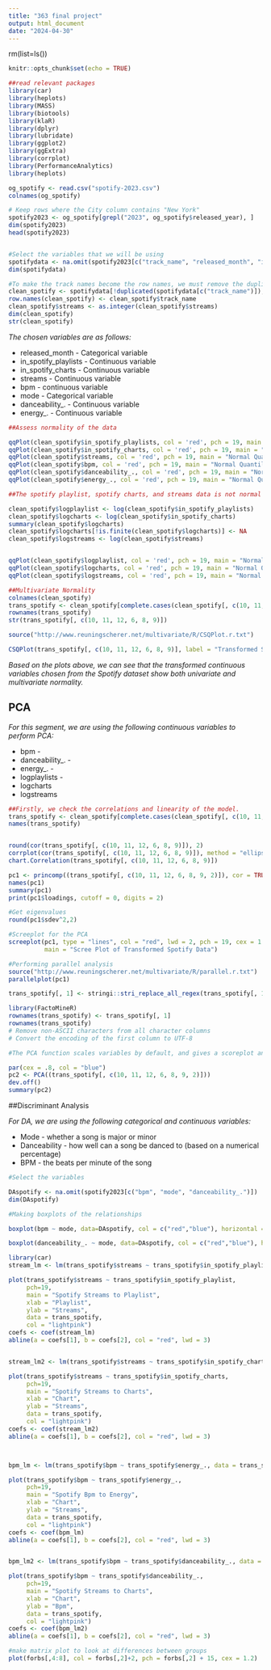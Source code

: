 ```yaml
---
title: "363 final project"
output: html_document
date: "2024-04-30"
---
```


rm(list=ls())


```r
knitr::opts_chunk$set(echo = TRUE)
```

```r
##read relevant packages
library(car)
library(heplots)
library(MASS)
library(biotools)
library(klaR)
library(dplyr)
library(lubridate)
library(ggplot2)
library(ggExtra)
library(corrplot)
library(PerformanceAnalytics)
library(heplots)
```


```r
og_spotify <- read.csv("spotify-2023.csv")
colnames(og_spotify)

# Keep rows where the City column contains "New York"
spotify2023 <- og_spotify[grepl("2023", og_spotify$released_year), ]
dim(spotify2023)
head(spotify2023)


#Select the variables that we will be using 
spotifydata <- na.omit(spotify2023[c("track_name", "released_month", "in_spotify_playlists", "in_spotify_charts", "streams", "bpm", "mode", "danceability_.", "energy_.")])
dim(spotifydata)

#To make the track names become the row names, we must remove the duplicates 
clean_spotify <- spotifydata[!duplicated(spotifydata[c("track_name")]), ]
row.names(clean_spotify) <- clean_spotify$track_name
clean_spotify$streams <- as.integer(clean_spotify$streams)
dim(clean_spotify)
str(clean_spotify)

```
*The chosen variables are as follows:*

* released_month - Categorical variable 
* in_spotify_playlists - Continuous variable
* in_spotify_charts - Continuous variable
* streams - Continuous variable 
* bpm - continuous variable
* mode - Categorical variable
* danceability_. - Continuous variable
* energy_. - Continuous variable 


```r
##Assess normality of the data 

qqPlot(clean_spotify$in_spotify_playlists, col = 'red', pch = 19, main = "Normal Quantile Plot for in_spotify_playlist")
qqPlot(clean_spotify$in_spotify_charts, col = 'red', pch = 19, main = "Normal Quantile Plot for in_spotify_charts")
qqPlot(clean_spotify$streams, col = 'red', pch = 19, main = "Normal Quantile Plot for streams")
qqPlot(clean_spotify$bpm, col = 'red', pch = 19, main = "Normal Quantile Plot for bpm")
qqPlot(clean_spotify$danceability_., col = 'red', pch = 19, main = "Normal Quantile Plot for danceability")
qqPlot(clean_spotify$energy_., col = 'red', pch = 19, main = "Normal Quantile Plot for energy")

##The spotify playlist, spotify charts, and streams data is not normal based on the plot, so we will perform transformations.

clean_spotify$logplaylist <- log(clean_spotify$in_spotify_playlists)
clean_spotify$logcharts <- log(clean_spotify$in_spotify_charts)
summary(clean_spotify$logcharts)
clean_spotify$logcharts[!is.finite(clean_spotify$logcharts)] <- NA
clean_spotify$logstreams <- log(clean_spotify$streams)


qqPlot(clean_spotify$logplaylist, col = 'red', pch = 19, main = "Normal Quantile Plot for transformed in_spotify_playlist")
qqPlot(clean_spotify$logcharts, col = 'red', pch = 19, main = "Normal Quantile Plot for transformed in_spotify charts")
qqPlot(clean_spotify$logstreams, col = 'red', pch = 19, main = "Normal Quantile Plot for transformed streams")

```


```r
##Multivariate Normality
colnames(clean_spotify)
trans_spotify <- clean_spotify[complete.cases(clean_spotify[, c(10, 11, 12, 6, 8, 9)]), ]
rownames(trans_spotify)
str(trans_spotify[, c(10, 11, 12, 6, 8, 9)])

source("http://www.reuningscherer.net/multivariate/R/CSQPlot.r.txt")

CSQPlot(trans_spotify[, c(10, 11, 12, 6, 8, 9)], label = "Transformed Spotify 2023 Data")

```

*Based on the plots above, we can see that the transformed continuous variables chosen from the Spotify dataset show both univariate and multivariate normality.*



## PCA 

*For this segment, we are using the following continuous variables to perform PCA:* 

* bpm - 
* danceability_. - 
* energy_. - 
* logplaylists - 
* logcharts
* logstreams

```r
##Firstly, we check the correlations and linearity of the model. 
trans_spotify <- clean_spotify[complete.cases(clean_spotify[, c(10, 11, 12, 6, 8, 9)]), ]
names(trans_spotify)


round(cor(trans_spotify[, c(10, 11, 12, 6, 8, 9)]), 2)
corrplot(cor(trans_spotify[, c(10, 11, 12, 6, 8, 9)]), method = "ellipse")
chart.Correlation(trans_spotify[, c(10, 11, 12, 6, 8, 9)])
```


```r
pc1 <- princomp((trans_spotify[, c(10, 11, 12, 6, 8, 9, 2)]), cor = TRUE)
names(pc1)
summary(pc1)
print(pc1$loadings, cutoff = 0, digits = 2)

#Get eigenvalues
round(pc1$sdev^2,2)

#Screeplot for the PCA
screeplot(pc1, type = "lines", col = "red", lwd = 2, pch = 19, cex = 1.2, 
          main = "Scree Plot of Transformed Spotify Data")
```

```r
#Performing parallel analysis 
source("http://www.reuningscherer.net/multivariate/R/parallel.r.txt")
parallelplot(pc1)
```

```r

trans_spotify[, 1] <- stringi::stri_replace_all_regex(trans_spotify[, 1], "[^\x01-\x7F]", "")

library(FactoMineR)
rownames(trans_spotify) <- trans_spotify[, 1]
rownames(trans_spotify)
# Remove non-ASCII characters from all character columns
# Convert the encoding of the first column to UTF-8

#The PCA function scales variables by default, and gives a scoreplot and a 'correlation' biplot.  Notice results are flipped vertically from results above.

par(cex = .8, col = "blue")
pc2 <- PCA((trans_spotify[, c(10, 11, 12, 6, 8, 9, 2)]))
dev.off()
summary(pc2)
```


##Discriminant Analysis

*For DA, we are using the following categorical and continuous variables:*

* Mode - whether a song is major or minor
* Danceability - how well can a song be danced to (based on a numerical percentage)
* BPM - the beats per minute of the song


```r
#Select the variables 

DAspotify <- na.omit(spotify2023[c("bpm", "mode", "danceability_.")])
dim(DAspotify)

#Making boxplots of the relationships

boxplot(bpm ~ mode, data=DAspotify, col = c("red","blue"), horizontal = T, main = "BPM by Mode of Song")

boxplot(danceability_. ~ mode, data=DAspotify, col = c("red","blue"), horizontal = T, main = "Danceability by Mode of Song")

```

```r

library(car)
stream_lm <- lm(trans_spotify$streams ~ trans_spotify$in_spotify_playlists, data = trans_spotify)

plot(trans_spotify$streams ~ trans_spotify$in_spotify_playlist, 
     pch=19,
     main = "Spotify Streams to Playlist",
     xlab = "Playlist",
     ylab = "Streams",
     data = trans_spotify,
     col = "lightpink")
coefs <- coef(stream_lm)
abline(a = coefs[1], b = coefs[2], col = "red", lwd = 3)


stream_lm2 <- lm(trans_spotify$streams ~ trans_spotify$in_spotify_charts, data = trans_spotify)

plot(trans_spotify$streams ~ trans_spotify$in_spotify_charts, 
     pch=19,
     main = "Spotify Streams to Charts",
     xlab = "Chart",
     ylab = "Streams",
     data = trans_spotify,
     col = "lightpink")
coefs <- coef(stream_lm2)
abline(a = coefs[1], b = coefs[2], col = "red", lwd = 3)



bpm_lm <- lm(trans_spotify$bpm ~ trans_spotify$energy_., data = trans_spotify)

plot(trans_spotify$bpm ~ trans_spotify$energy_., 
     pch=19,
     main = "Spotify Bpm to Energy",
     xlab = "Chart",
     ylab = "Streams",
     data = trans_spotify,
     col = "lightpink")
coefs <- coef(bpm_lm)
abline(a = coefs[1], b = coefs[2], col = "red", lwd = 3)


bpm_lm2 <- lm(trans_spotify$bpm ~ trans_spotify$danceability_., data = trans_spotify)

plot(trans_spotify$bpm ~ trans_spotify$danceability_., 
     pch=19,
     main = "Spotify Streams to Charts",
     xlab = "Chart",
     ylab = "Bpm",
     data = trans_spotify,
     col = "lightpink")
coefs <- coef(bpm_lm2)
abline(a = coefs[1], b = coefs[2], col = "red", lwd = 3)
```

```r
#make matrix plot to look at differences between groups
plot(forbs[,4:8], col = forbs[,2]+2, pch = forbs[,2] + 15, cex = 1.2)
```


